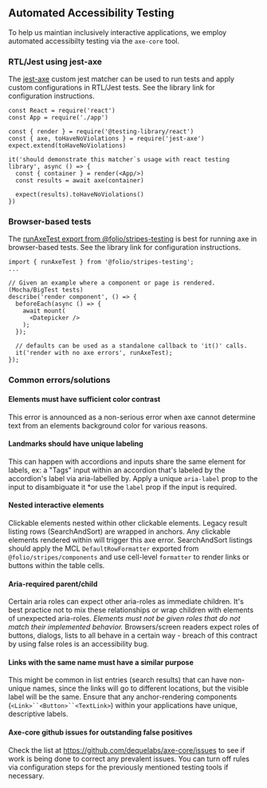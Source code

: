 
<Meta title="Automated Accessibility Testing" />

## Automated Accessibility Testing

To help us maintian inclusively interactive applications, we employ automated accessibilty testing via the `axe-core` tool.

### RTL/Jest using jest-axe

The [jest-axe](https://github.com/nickcolley/jest-axe) custom jest matcher can be used to run tests and apply custom configurations
in RTL/Jest tests. See the library link for configuration instructions.


```
const React = require('react')
const App = require('./app')

const { render } = require('@testing-library/react')
const { axe, toHaveNoViolations } = require('jest-axe')
expect.extend(toHaveNoViolations)

it('should demonstrate this matcher`s usage with react testing library', async () => {
  const { container } = render(<App/>)
  const results = await axe(container)
  
  expect(results).toHaveNoViolations()
})
```

### Browser-based tests

The [runAxeTest export from @folio/stripes-testing](https://github.com/folio-org/stripes-testing/blob/master/doc/axeTesting.md) is best for
running axe in browser-based tests. See the library link for configuration instructions.


```
import { runAxeTest } from '@folio/stripes-testing';
...

// Given an example where a component or page is rendered. (Mocha/BigTest tests)
describe('render component', () => {
  beforeEach(async () => {
    await mount(
      <Datepicker />
    );
  });
  
  // defaults can be used as a standalone callback to 'it()' calls.
  it('render with no axe errors', runAxeTest);
});

```

### Common errors/solutions

#### Elements must have sufficient color contrast

This error is announced as a non-serious error when axe cannot determine text from an elements background color for various reasons.


#### Landmarks should have unique labeling

This can happen with accordions and inputs share the same element for labels, ex: a "Tags" input within an accordion that's labeled by the accordion's label via aria-labelled by. Apply a unique `aria-label` prop to the input to disambiguate it *or use the `label` prop if the input is required.


#### Nested interactive elements

Clickable elements nested within other clickable elements. Legacy result listing rows (SearchAndSort) are wrapped in anchors. Any clickable elements rendered within will trigger this axe error. SearchAndSort listings should apply the MCL `DefaultRowFormatter` exported from `@folio/stripes/components` and use cell-level `formatter` to render links or buttons within the table cells.


#### Aria-required parent/child

Certain aria roles can expect other aria-roles as immediate children. It's best practice not to mix these relationships or wrap children with elements of unexpected aria-roles. *Elements must not be given roles that do not match their implemented behavior.* Browsers/screen readers expect roles of buttons, dialogs, lists to all behave in a certain way - breach of this contract by using false roles is an accessibility bug.


#### Links with the same name must have a similar purpose

This might be common in list entries (search results) that can have non-unique names, since the links will go to different locations, but the visible label will be the same. Ensure that any anchor-rendering components (`<Link>``<Button>``<TextLink>`) within your applications have unique, descriptive labels.


#### Axe-core github issues for outstanding false positives

Check the list at https://github.com/dequelabs/axe-core/issues  to see if work is being done to correct any prevalent issues. You can turn off rules via configuration steps for the previously mentioned testing tools if necessary.
